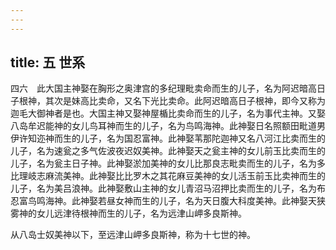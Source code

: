 ```yaml
---
---
---
```

title: 五 世系
---




四六　此大国主神娶在胸形之奥津宫的多纪理毗卖命而生的儿子，名为阿迟暗高日子根神，其次是妹高比卖命，又名下光比卖命。此阿迟暗高日子根神，即今又称为迦毛大御神者是也。大国主神又娶神屋楯比卖命而生的儿子，名为事代主神。又娶八岛牟迟能神的女儿鸟耳神而生的儿子，名为鸟鸣海神。此神娶日名照额田毗道男伊许知迩神而生的儿子，名为国忍富神。此神娶苇那陀迦神又名八河江比卖而生的儿子，名为速瓮之多气佐波夜迟奴美神。此神娶天之瓮主神的女儿前玉比卖而生的儿子，名为瓮主日子神。此神娶淤加美神的女儿比那良志毗卖而生的儿子，名为多比理岐志麻流美神。此神娶比比罗木之其花麻豆美神的女儿活玉前玉比卖神而生的儿子，名为美吕浪神。此神娶敷山主神的女儿青沼马沼押比卖而生的儿子，名为布忍富鸟鸣海神。此神娶若昼女神而生的儿子，名为天日腹大科度美神。此神娶天狭雾神的女儿远津待根神而生的儿子，名为远津山岬多良斯神。

从八岛士奴美神以下，至远津山岬多良斯神，称为十七世的神。